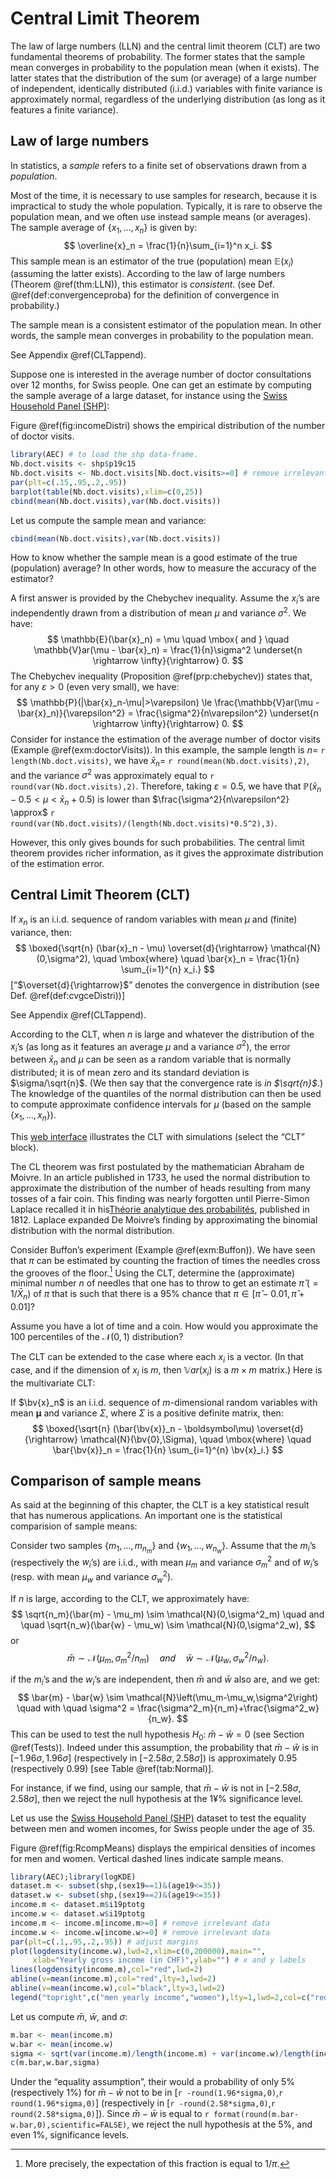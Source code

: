 # Central Limit Theorem {#TCL}

The law of large numbers (LLN) and the central limit theorem (CLT) are two fundamental theorems of probability. The former states that the sample mean converges in probability to the population mean (when it exists). The latter states that the distribution of the sum (or average) of a large number of independent, identically distributed (i.i.d.) variables with finite variance is approximately normal, regardless of the underlying distribution (as long as it features a finite variance).


## Law of large numbers


:::{.definition #smplpop name="Sample and Population"}
In statistics, a *sample* refers to a finite set of observations drawn from a *population*.
:::

Most of the time, it is necessary to use samples for research, because it is impractical to study the whole population. Typically, it is rare to observe the population mean, and we often use instead sample means (or averages). The sample average of $\{x_1,\dots,x_n\}$ is given by:
$$
\overline{x}_n = \frac{1}{n}\sum_{i=1}^n x_i.
$$
This sample mean is an estimator of the true (population) mean $\mathbb{E}(x_i)$ (assuming the latter exists). According to the law of large numbers (Theorem \@ref(thm:LLN)), this estimator is *consistent*. (see Def. \@ref(def:convergenceproba) for the definition of convergence in probability.)

:::{.theorem #LLN name="Law of large numbers"}

The sample mean is a consistent estimator of the population mean. In other words, the sample mean converges in probability to the population mean.
:::
:::{.proof}
See Appendix \@ref(CLTappend).
:::

:::{.example #doctorVisits}
Suppose one is interested in the average number of doctor consultations over 12 months, for Swiss people. One can get an estimate by computing the sample average of a large dataset, for instance using the [Swiss Household Panel (SHP)](https://forscenter.ch/projects/swiss-household-panel/):

Figure \@ref(fig:incomeDistri) shows the empirical distribution of the number of doctor visits.

```r
library(AEC) # to load the shp data-frame.
Nb.doct.visits <- shp$p19c15
Nb.doct.visits <- Nb.doct.visits[Nb.doct.visits>=0] # remove irrelevant observations
par(plt=c(.15,.95,.2,.95))
barplot(table(Nb.doct.visits),xlim=c(0,25))
cbind(mean(Nb.doct.visits),var(Nb.doct.visits))
```
Let us compute the sample mean and variance:

```r
cbind(mean(Nb.doct.visits),var(Nb.doct.visits))
```

:::

How to know whether the sample mean is a good estimate of the true (population) average? In other words, how to measure the accuracy of the estimator?

A first answer is provided by the Chebychev inequality. Assume the $x_i$'s are independently drawn from a distribution of mean $\mu$ and variance $\sigma^2$. We have:
$$
\mathbb{E}(\bar{x}_n) = \mu \quad \mbox{ and } \quad \mathbb{V}ar(\mu - \bar{x}_n) = \frac{1}{n}\sigma^2 \underset{n \rightarrow \infty}{\rightarrow} 0.
$$
The Chebychev inequality (Proposition \@ref(prp:chebychev)) states that, for any $\varepsilon > 0$ (even very small), we have:
$$
\mathbb{P}(|\bar{x}_n-\mu|>\varepsilon) \le \frac{\mathbb{V}ar(\mu - \bar{x}_n)}{\varepsilon^2} = \frac{\sigma^2}{n\varepsilon^2} \underset{n \rightarrow \infty}{\rightarrow} 0.
$$
Consider for instance the estimation of the average number of doctor visits (Example \@ref(exm:doctorVisits)). In this example, the sample length is $n=$ `r length(Nb.doct.visits)`, we  have $\bar{x}_n=$ `r round(mean(Nb.doct.visits),2)`, and the variance $\sigma^2$ was approximately equal to `r round(var(Nb.doct.visits),2)`. Therefore, taking $\varepsilon=0.5$, we have that $\mathbb{P}(\bar{x}_n-0.5<\mu<\bar{x}_n+0.5)$ is lower than $\frac{\sigma^2}{n\varepsilon^2} \approx$
`r round(var(Nb.doct.visits)/(length(Nb.doct.visits)*0.5^2),3)`.

However, this only gives bounds for such probabilities. The central limit theorem provides richer information, as it gives the approximate distribution of the estimation error.

## Central Limit Theorem (CLT)

:::{.theorem #LindbergLevyCLT name="Lindberg-Levy Central limit theorem, CLT"}

If $x_n$ is an i.i.d. sequence of random variables with mean $\mu$ and (finite) variance, then:
$$
\boxed{\sqrt{n} (\bar{x}_n - \mu) \overset{d}{\rightarrow} \mathcal{N}(0,\sigma^2), \quad \mbox{where} \quad \bar{x}_n = \frac{1}{n} \sum_{i=1}^{n} x_i.}
$$
["$\overset{d}{\rightarrow}$" denotes the convergence in distribution (see Def. \@ref(def:cvgceDistri))]
:::
:::{.proof}
See Appendix \@ref(CLTappend).
:::

According to the CLT, when $n$ is large and whatever the distribution of the $x_i$'s (as long as it features an average $\mu$ and a variance $\sigma^2$), the error between $\bar{x}_n$ and $\mu$ can be seen as a random variable that is normally distributed; it is of mean zero and its standard deviation is $\sigma/\sqrt{n}$. (We then say that the convergence rate is *in $\sqrt{n}$*.) The knowledge of the quantiles of the normal distribution can then be used to compute approximate confidence intervals for $\mu$ (based on the sample $\{x_1,\dots,x_n\}$).

This [web interface](https://jrenne.shinyapps.io/StatEcoII/) illustrates the CLT with simulations (select the "CLT" block).

The CL theorem was first postulated by the mathematician Abraham de Moivre. In an article published in 1733, he used the normal distribution to approximate the distribution of the number of heads resulting from many tosses of a fair coin. This finding was nearly forgotten until Pierre-Simon Laplace recalled it in his[Théorie analytique des probabilités](https://archive.org/details/thorieanalytiqu01laplgoog), published in 1812. Laplace expanded De Moivre's finding by approximating the binomial distribution with the normal distribution.


:::{.exercise #ExoBuffon}
Consider Buffon's experiment (Example \@ref(exm:Buffon)). We have seen that $\pi$ can be estimated by counting the fraction of times the needles cross the grooves of the floor.^[More precisely, the expectation of this fraction is equal to $1/\pi$.] Using the CLT, determine the (approximate) minimal number $n$ of needles that one has to throw to get an estimate $\hat\pi$ ($= 1/\bar{X}_n$) of $\pi$ that is such that there is a 95\% chance that $\pi \in [\hat\pi-0.01,\hat\pi+0.01]$?
:::

:::{.exercise #ExoPileFace}
Assume you have a lot of time and a coin. How would you approximate the 100 percentiles of the $\mathcal{N}(0,1)$ distribution?
:::

The CLT can be extended to the case where each $x_i$ is a vector. (In that case, and if the dimension of $x_i$ is $m$, then $\mathbb{V}ar(x_i)$ is a $m\times m$ matrix.) Here is the multivariate CLT:

:::{.theorem #MCLT name="Multivariate Central limit theorem, CLT"}
If $\bv{x}_n$ is an i.i.d. sequence of $m$-dimensional random variables with mean $\boldsymbol\mu$ and variance $\Sigma$, where $\Sigma$ is a positive definite matrix, then:
$$
\boxed{\sqrt{n} (\bar{\bv{x}}_n - \boldsymbol\mu) \overset{d}{\rightarrow} \mathcal{N}(\bv{0},\Sigma), \quad \mbox{where} \quad \bar{\bv{x}}_n = \frac{1}{n} \sum_{i=1}^{n} \bv{x}_i.}
$$
:::

## Comparison of sample means

As said at the beginning of this chapter, the CLT is a key statistical result that has numerous applications. An important one is the statistical comparision of sample means:

Consider two samples $\{m_1,\dots,m_{n_m}\}$ and $\{w_1,\dots,w_{n_w}\}$. Assume that the $m_i$'s (respectively the $w_i$'s) are i.i.d., with mean $\mu_m$ and variance $\sigma^2_m$ and of $w_i$'s (resp. with mean $\mu_w$ and variance $\sigma^2_w$).

If $n$ is large, according to the CLT, we approximately have:
$$
\sqrt{n_m}(\bar{m} - \mu_m) \sim \mathcal{N}(0,\sigma^2_m) \quad and \quad \sqrt{n_w}(\bar{w} - \mu_w) \sim \mathcal{N}(0,\sigma^2_w),
$$
or
$$
\bar{m} \sim \mathcal{N}(\mu_m,\sigma^2_m/n_m) \quad and \quad \bar{w} \sim \mathcal{N}(\mu_w,\sigma^2_w/n_w).
$$

if the $m_i$'s and the $w_i$'s are independent, then $\bar{m}$ and $\bar{w}$ also are, and we get:
$$
\bar{m} - \bar{w} \sim \mathcal{N}\left(\mu_m-\mu_w,\sigma^2\right) \quad with \quad \sigma^2 = \frac{\sigma^2_m}{n_m}+\frac{\sigma^2_w}{n_w}.
$$
This can be used to test the null hypothesis $H_0: \; \bar{m} - \bar{w} = 0$ (see Section \@ref(Tests)). Indeed under this assumption, the probability that $\bar{m} - \bar{w}$ is in $[-1.96\sigma,1.96\sigma]$ (respectively in $[-2.58\sigma,2.58\sigma]$) is approximately 0.95 (respectively 0.99) [see Table \@ref(tab:Normal)].

For instance, if we find, using our sample, that $\bar{m} - \bar{w}$ is not in $[-2.58\sigma,2.58\sigma]$, then we reject the null hypothesis at the 1¥\% significance level.

:::{.example #comparSmplMeans name="Comparison of sample means"}

Let us use the  [Swiss Household Panel (SHP)](https://forscenter.ch/projects/swiss-household-panel/) dataset to test the equality between men and women incomes, for Swiss people under the age of 35.

Figure \@ref(fig:RcompMeans) displays the empirical densities of incomes for men and women. Vertical dashed lines indicate sample means.

```r
library(AEC);library(logKDE)
dataset.m <- subset(shp,(sex19==1)&(age19<=35))
dataset.w <- subset(shp,(sex19==2)&(age19<=35))
income.m <- dataset.m$i19ptotg
income.w <- dataset.w$i19ptotg
income.m <- income.m[income.m>=0] # remove irrelevant data
income.w <- income.w[income.w>=0] # remove irrelevant data
par(plt=c(.1,.95,.2,.95)) # adjust margins
plot(logdensity(income.w),lwd=2,xlim=c(0,200000),main="",
     xlab="Yearly gross income (in CHF)",ylab="") # x and y labels
lines(logdensity(income.m),col="red",lwd=2)
abline(v=mean(income.m),col="red",lty=3,lwd=2)
abline(v=mean(income.w),col="black",lty=3,lwd=2)
legend("topright",c("men yearly income","women"),lty=1,lwd=2,col=c("red","black"))
```

Let us compute $\bar{m}$, $\bar{w}$, and $\sigma$:

```r
m.bar <- mean(income.m)
w.bar <- mean(income.w)
sigma <- sqrt(var(income.m)/length(income.m) + var(income.w)/length(income.w))
c(m.bar,w.bar,sigma)
```

Under the "equality assumption", their would a  probability of only 5\% (respectively 1\%) for $\bar{m} - \bar{w}$ not to be in $[$`r -round(1.96*sigma,0)`,`r round(1.96*sigma,0)`$]$ (respectively in $[$`r -round(2.58*sigma,0)`,`r round(2.58*sigma,0)`$]$). Since $\bar{m} - \bar{w}$ is equal to `r format(round(m.bar-w.bar,0),scientific=FALSE)`, we  reject the null hypothesis at the 5\%, and even 1\%, significance levels.
:::





<!-- %\begin{frame} -->
<!-- %\begin{footnotesize} -->
<!-- %		\begin{figure} -->
<!-- %		\caption{The importance of the independence assumption} -->
<!-- %			\includegraphics[width=1\linewidth]{../../figures/Figure_CLT_indpdce.pdf} -->
<!-- % -->
<!-- %		\begin{tiny} -->
<!-- %		\flushleft{Note: The three samples have been simulated using the following data generating process: $x_i = \mu + \rho (x_{i-1}-\mu) + \sqrt{1-\rho^2}\varepsilon_i$, where $\varepsilon_i \sim \mathcal{N}(0,1)$. Case A: $\rho = 0$;  Case B: $\rho = 0.9$;  Case C: $\rho = 0.99$. In the three cases, $\mathbb{E}(X_i)=\mu=2$ and $\mathbb{V}ar(X_i)=1$.} -->
<!-- %		\end{tiny} -->
<!-- %		\end{figure} -->
<!-- % -->
<!-- %\end{footnotesize} -->
<!-- %\end{frame} -->




<!-- %\begin{frame} -->
<!-- %\begin{footnotesize} -->
<!-- %\begin{exercise}[Polls and confidence intervals] -->
<!-- %\begin{itemize} -->
<!-- %	\item The day before an election with two candidates (A and B), 100 persons are surveyed (randomly chosen). 51\% of them say they will vote for Candidate A. -->
<!-- %	\item[(a)] Assuming people do not change their mind before the vote, compute an approximation of the probability that A will win. -->
<!-- %	 -->
<!-- %	(Hints: introduce $\theta$, the score that will be obtained by A; compute $\mathbb{P}(\theta > \mu + \bar{x}_n)$, where $x_i$ is equal to 1 if the $i^{th}$ respondent will votes for A and 0 otherwise). -->
<!-- %	\item[(b)] What is the probability if 55\% of them say they will vote for Candidate A. -->
<!-- %	\item[(c)] What would be that probability if 4000 people had been surveyed? (with 51\%) -->
<!-- %\end{itemize} -->
<!-- %\end{exercise} -->
<!-- %\begin{exercise}[Computer-free simulation of $\mathcal{N}$] -->
<!-- %\begin{itemize} -->
<!-- %	\item Assume you have a lot of time and a coin. How would you approximate the 100 percentiles of the Normal distribution? -->
<!-- %\end{itemize} -->
<!-- %\end{exercise} -->
<!-- %% Research on TCL and Casino: \url{http://digitalscholarship.unlv.edu/cgi/viewcontent.cgi?article=1293&context=grrj} -->
<!-- %\end{footnotesize} -->
<!-- %\end{frame} -->

